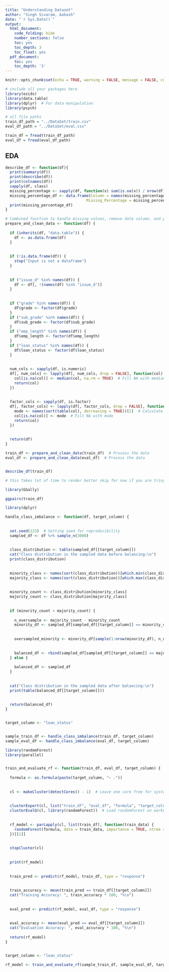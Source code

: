 ```yaml
---
title: "Understanding Dataset"
author: "Singh Sivaram, Aakash"
date: "`r Sys.Date()`"
output:
  html_document:
    code_folding: hide
    number_sections: false
    toc: yes
    toc_depth: 3
    toc_float: yes
  pdf_document:
    toc: yes
    toc_depth: '3'
---
```

```r
knitr::opts_chunk$set(echo = TRUE, warning = FALSE, message = FALSE, comment = NA)
```

```r
# include all your packages here
library(ezids)
library(data.table)
library(dplyr)  # For data manipulation
library(psych)
```
```r
# all file paths
train_df_path = "../DataSet/train.csv"
eval_df_path = "../DataSet/eval.csv"

train_df = fread(train_df_path)
eval_df = fread(eval_df_path)

```

## EDA

```r
describe_df <- function(df){
  print(summary(df))
  print(describe(df))
  print(colnames(df))
  sapply(df, class)
  missing_percentage <- sapply(df, function(x) sum(is.na(x)) / nrow(df) * 100)
  missing_percentage_df <- data.frame(Column = names(missing_percentage),
                                    Missing_Percentage = missing_percentage)
  print(missing_percentage_df)
}
```


```r
# Combined function to handle missing values, remove date column, and prepare data
prepare_and_clean_data <- function(df) {
  
  if (inherits(df, "data.table")) {
    df <- as.data.frame(df)
  }
  
  
  if (!is.data.frame(df)) {
    stop("Input is not a dataframe")
  }
  
  
  if ("issue_d" %in% names(df)) {
    df <- df[, !(names(df) %in% "issue_d")]
  }
  
  
  if ("grade" %in% names(df)) {
    df$grade <- factor(df$grade)
  }
  if ("sub_grade" %in% names(df)) {
    df$sub_grade <- factor(df$sub_grade)
  }
  if ("emp_length" %in% names(df)) {
    df$emp_length <- factor(df$emp_length)
  }
  if ("loan_status" %in% names(df)) {
    df$loan_status <- factor(df$loan_status)
  }
  
  
  num_cols <- sapply(df, is.numeric)
  df[, num_cols] <- lapply(df[, num_cols, drop = FALSE], function(col) {
    col[is.na(col)] <- median(col, na.rm = TRUE)  # Fill NA with median
    return(col)
  })
  
  
  factor_cols <- sapply(df, is.factor)
  df[, factor_cols] <- lapply(df[, factor_cols, drop = FALSE], function(col) {
    mode <- names(sort(table(col), decreasing = TRUE))[1]  # Calculate mode
    col[is.na(col)] <- mode  # Fill NA with mode
    return(col)
  })
  
  
  return(df)
}

train_df <- prepare_and_clean_data(train_df)  # Process the data
eval_df <- prepare_and_clean_data(eval_df)  # Process the data


describe_df(train_df)


```

```r
# this Takes lot of time to render better skip for now if you are tring the model

library(GGally)

ggpairs(train_df)


```

```r

library(dplyr)

handle_class_imbalance <- function(df, target_column) {
  
  
  set.seed(123)  # Setting seed for reproducibility
  sampled_df <- df %>% sample_n(3000)
  
  
  class_distribution <- table(sampled_df[[target_column]])
  cat("Class distribution in the sampled data before balancing:\n")
  print(class_distribution)
  
  
  minority_class <- names(sort(class_distribution))[which.min(class_distribution)]  # Identifying minority class
  majority_class <- names(sort(class_distribution))[which.max(class_distribution)]  # Identifying majority class
  
  
  minority_count <- class_distribution[minority_class]
  majority_count <- class_distribution[majority_class]
  
  
  if (minority_count < majority_count) {
    
    n_oversample <- majority_count - minority_count
    minority_df <- sampled_df[sampled_df[[target_column]] == minority_class, ]
    
    
    oversampled_minority <- minority_df[sample(1:nrow(minority_df), n_oversample, replace = TRUE), ]
    
    
    balanced_df <- rbind(sampled_df[sampled_df[[target_column]] == majority_class, ], oversampled_minority)
  } else {
    
    balanced_df <- sampled_df
  }
  
  
  cat("Class distribution in the sampled data after balancing:\n")
  print(table(balanced_df[[target_column]]))
  
  
  return(balanced_df)
}


target_column <- "loan_status"  


sample_train_df <- handle_class_imbalance(train_df, target_column)
sample_eval_df <- handle_class_imbalance(eval_df, target_column)
```

```r


library(randomForest)
library(parallel)


train_and_evaluate_rf <- function(train_df, eval_df, target_column) {
  
  formula <- as.formula(paste(target_column, "~ ."))
  
  
  cl <- makeCluster(detectCores() - 1)  # Leave one core free for system tasks
  
  
  clusterExport(cl, list("train_df", "eval_df", "formula", "target_column"))
  clusterEvalQ(cl, library(randomForest))  # Load randomForest on worker nodes
  
  
  rf_model <- parLapply(cl, list(train_df), function(train_data) {
    randomForest(formula, data = train_data, importance = TRUE, ntree = 100)
  })[[1]]  
  
  
  stopCluster(cl)
  
  
  print(rf_model)
  
  
  train_pred <- predict(rf_model, train_df, type = "response")
  
  
  train_accuracy <- mean(train_pred == train_df[[target_column]])
  cat("Training Accuracy: ", train_accuracy * 100, "%\n")
  
  
  eval_pred <- predict(rf_model, eval_df, type = "response")
  
  
  eval_accuracy <- mean(eval_pred == eval_df[[target_column]])
  cat("Evaluation Accuracy: ", eval_accuracy * 100, "%\n")
  
  return(rf_model)
}


target_column <- "loan_status"  

rf_model <- train_and_evaluate_rf(sample_train_df, sample_eval_df, target_column)


```























